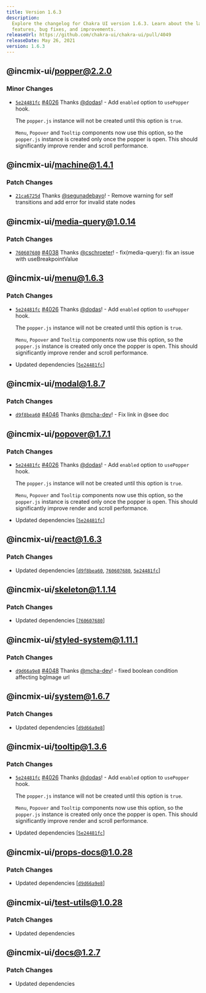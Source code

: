 ```yaml
---
title: Version 1.6.3
description:
  Explore the changelog for Chakra UI version 1.6.3. Learn about the latest
  features, bug fixes, and improvements.
releaseUrl: https://github.com/chakra-ui/chakra-ui/pull/4049
releaseDate: May 26, 2021
version: 1.6.3
---
```


## @incmix-ui/popper@2.2.0

### Minor Changes

- [`5e24481fc`](https://github.com/chakra-ui/chakra-ui/commit/5e24481fc73b0097d0bac900479d7cc145a92670)
  [#4026](https://github.com/chakra-ui/chakra-ui/pull/4026) Thanks
  [@dodas](https://github.com/dodas)! - Add `enabled` option to `usePopper`
  hook.

  The `popper.js` instance will not be created until this option is `true`.

  `Menu`, `Popover` and `Tooltip` components now use this option, so the
  `popper.js` instance is created only once the popper is open. This should
  significantly improve render and scroll performance.

## @incmix-ui/machine@1.4.1

### Patch Changes

- [`21ca6725d`](https://github.com/chakra-ui/chakra-ui/commit/21ca6725d50c091b2a0e91e625d10b7221359db5)
  Thanks [@segunadebayo](https://github.com/segunadebayo)! - Remove warning for
  self transitions and add error for invalid state nodes

## @incmix-ui/media-query@1.0.14

### Patch Changes

- [`760607680`](https://github.com/chakra-ui/chakra-ui/commit/76060768093b056a8d645b981da12f147bb7cf0f)
  [#4038](https://github.com/chakra-ui/chakra-ui/pull/4038) Thanks
  [@cschroeter](https://github.com/cschroeter)! - fix(media-query): fix an issue
  with useBreakpointValue

## @incmix-ui/menu@1.6.3

### Patch Changes

- [`5e24481fc`](https://github.com/chakra-ui/chakra-ui/commit/5e24481fc73b0097d0bac900479d7cc145a92670)
  [#4026](https://github.com/chakra-ui/chakra-ui/pull/4026) Thanks
  [@dodas](https://github.com/dodas)! - Add `enabled` option to `usePopper`
  hook.

  The `popper.js` instance will not be created until this option is `true`.

  `Menu`, `Popover` and `Tooltip` components now use this option, so the
  `popper.js` instance is created only once the popper is open. This should
  significantly improve render and scroll performance.

- Updated dependencies
  \[[`5e24481fc`](https://github.com/chakra-ui/chakra-ui/commit/5e24481fc73b0097d0bac900479d7cc145a92670)]

## @incmix-ui/modal@1.8.7

### Patch Changes

- [`d9f8bea60`](https://github.com/chakra-ui/chakra-ui/commit/d9f8bea6081020c1841cb0d0f094642c7ce71db6)
  [#4046](https://github.com/chakra-ui/chakra-ui/pull/4046) Thanks
  [@mcha-dev](https://github.com/mcha-dev)! - Fix link in @see doc

## @incmix-ui/popover@1.7.1

### Patch Changes

- [`5e24481fc`](https://github.com/chakra-ui/chakra-ui/commit/5e24481fc73b0097d0bac900479d7cc145a92670)
  [#4026](https://github.com/chakra-ui/chakra-ui/pull/4026) Thanks
  [@dodas](https://github.com/dodas)! - Add `enabled` option to `usePopper`
  hook.

  The `popper.js` instance will not be created until this option is `true`.

  `Menu`, `Popover` and `Tooltip` components now use this option, so the
  `popper.js` instance is created only once the popper is open. This should
  significantly improve render and scroll performance.

- Updated dependencies
  \[[`5e24481fc`](https://github.com/chakra-ui/chakra-ui/commit/5e24481fc73b0097d0bac900479d7cc145a92670)]

## @incmix-ui/react@1.6.3

### Patch Changes

- Updated dependencies
  \[[`d9f8bea60`](https://github.com/chakra-ui/chakra-ui/commit/d9f8bea6081020c1841cb0d0f094642c7ce71db6),
  [`760607680`](https://github.com/chakra-ui/chakra-ui/commit/76060768093b056a8d645b981da12f147bb7cf0f),
  [`5e24481fc`](https://github.com/chakra-ui/chakra-ui/commit/5e24481fc73b0097d0bac900479d7cc145a92670)]

## @incmix-ui/skeleton@1.1.14

### Patch Changes

- Updated dependencies
  \[[`760607680`](https://github.com/chakra-ui/chakra-ui/commit/76060768093b056a8d645b981da12f147bb7cf0f)]

## @incmix-ui/styled-system@1.11.1

### Patch Changes

- [`d9d66a9e8`](https://github.com/chakra-ui/chakra-ui/commit/d9d66a9e876f076ffd1c8bb531fd03e9074d325f)
  [#4048](https://github.com/chakra-ui/chakra-ui/pull/4048) Thanks
  [@mcha-dev](https://github.com/mcha-dev)! - fixed boolean condition affecting
  bgImage url

## @incmix-ui/system@1.6.7

### Patch Changes

- Updated dependencies
  \[[`d9d66a9e8`](https://github.com/chakra-ui/chakra-ui/commit/d9d66a9e876f076ffd1c8bb531fd03e9074d325f)]

## @incmix-ui/tooltip@1.3.6

### Patch Changes

- [`5e24481fc`](https://github.com/chakra-ui/chakra-ui/commit/5e24481fc73b0097d0bac900479d7cc145a92670)
  [#4026](https://github.com/chakra-ui/chakra-ui/pull/4026) Thanks
  [@dodas](https://github.com/dodas)! - Add `enabled` option to `usePopper`
  hook.

  The `popper.js` instance will not be created until this option is `true`.

  `Menu`, `Popover` and `Tooltip` components now use this option, so the
  `popper.js` instance is created only once the popper is open. This should
  significantly improve render and scroll performance.

- Updated dependencies
  \[[`5e24481fc`](https://github.com/chakra-ui/chakra-ui/commit/5e24481fc73b0097d0bac900479d7cc145a92670)]

## @incmix-ui/props-docs@1.0.28

### Patch Changes

- Updated dependencies
  \[[`d9d66a9e8`](https://github.com/chakra-ui/chakra-ui/commit/d9d66a9e876f076ffd1c8bb531fd03e9074d325f)]

## @incmix-ui/test-utils@1.0.28

### Patch Changes

- Updated dependencies

## @incmix-ui/docs@1.2.7

### Patch Changes

- Updated dependencies
